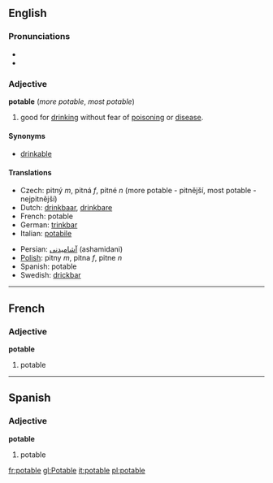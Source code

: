 ==English==
=== Pronunciations ===
*{{SAMPA|/"po(U).t@.b5/}}
*{{IPA|/'po(ʊ).tə.bɫ/}}

===Adjective===
'''potable''' (''more potable'', ''most potable'')

#good for [[drink]]ing without fear of [[poison]]ing or [[disease]].

====Synonyms====
*[[drinkable]]

====Translations====
{{top}}
*Czech: pitný ''m'', pitná ''f'', pitné ''n'' (more potable - pitnější, most potable - nejpitnější)
*Dutch: [[drinkbaar]], [[drinkbare]]
*French: potable
*German: [[trinkbar]]
*Italian: [[potabile]]
{{mid}}
*Persian: [[آشامیدنی]]  (ashamidani)
*[[Polish]]: pitny ''m'', pitna ''f'', pitne ''n''
*Spanish: potable
*Swedish: [[drickbar]]
{{bottom}}

----

==French==
===Adjective===
'''potable'''

#potable

----

==Spanish==
===Adjective===
'''potable'''

#potable

[[fr:potable]]
[[gl:Potable]]
[[it:potable]]
[[pl:potable]]